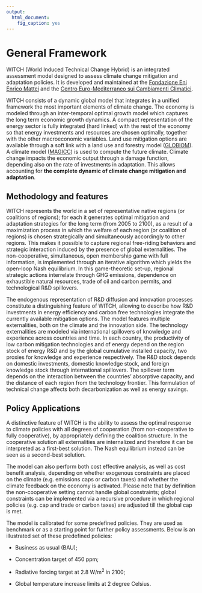 ```yaml
---
output: 
  html_document: 
    fig_caption: yes
---
```

# General Framework

WITCH (World Induced Technical Change Hybrid) is an integrated assessment model designed to assess climate change mitigation and adaptation policies.
It is developed and maintained at the [Fondazione Eni Enrico Mattei](http://www.feem.it) and the [Centro Euro-Mediterraneo sui Cambiamenti Climatici](http://www.cmcc.it). 

WITCH consists of a dynamic global model that integrates in a unified framework the most important elements of climate change.
The economy is modeled through an inter-temporal optimal growth model which captures the long term economic growth dynamics.
A compact representation of the energy sector is fully integrated (hard linked) with the rest of the economy so that energy
investments and resources are chosen optimally, together with the other macroeconomic variables. Land use mitigation options
are available through a soft link with a land use and forestry model ([GLOBIOM](http://www.iiasa.ac.at/web/home/research/modelsData/GLOBIOM/GLOBIOM.en.html)).
A climate model ([MAGICC](http://www.magicc.org)) is used to compute the future climate.
Climate change impacts the economic output through a damage function, depending also
on the rate of investments in adaptation.
This allows accounting for **the complete dynamic of climate change mitigation and adaptation**.

## Methodology and features

WITCH represents the world in a set of representative native regions (or coalitions of regions);
for each it generates optimal mitigation and adaptation strategies for the long term (from 2005 to 2100),
as a result of a maximization process in which the welfare of each region (or coalition of regions)
is chosen strategically and simultaneously accordingly to other regions.
This makes it possible to capture regional
free-riding behaviors and strategic interaction induced by the presence of global externalities.
The non-cooperative, simultaneous, open membership game with full information,
is implemented through an iterative algorithm which yields the open-loop Nash equilibrium.
In this game-theoretic set-up, regional strategic actions interrelate through GHG emissions, dependence
on exhaustible natural resources, trade of oil and carbon permits, and technological R&D spillovers.

The endogenous representation of R&D diffusion and innovation processes constitute a distinguishing feature of WITCH,
allowing to describe how R&D investments in energy efficiency and carbon free technologies integrate the currently
available mitigation options. The model features multiple externalities, both on the climate and the innovation side.
The technology externalities are modeled via international spillovers of knowledge and experience across countries and time.
In each country, the productivity of low carbon mitigation technologies and of energy depend on the region stock
of energy R&D and by the global cumulative installed capacity, two proxies for knowledge and experience respectively.
The R&D stock depends on domestic investments, domestic knowledge stock, and foreign knowledge stock through international spillovers.
The spillover term  depends on the interaction between the countries’ absorptive capacity,
and the distance of each region from the technology frontier. This formulation of technical change affects
both decarbonization as well as energy savings.


## Policy Applications


A distinctive feature of WITCH is the ability to assess the optimal response to climate policies
with all degrees of cooperation (from non-cooperative to fully cooperative),
by appropriately defining the coalition structure.
In the cooperative solution all externalities are internalized and therefore it can be interpreted as a first-best solution.
The Nash equilibrium instead can be seen as a second-best solution. 

The model can also perform both cost effective analysis, as well as cost benefit analysis,
depending on whether exogenous constraints are placed on the climate (e.g. emissions caps or carbon taxes)
and whether the climate feedback on the economy is activated. Please note that by definition
the non-cooperative setting cannot handle global constraints; global constraints can be implemented
via a recursive procedure in which regional policies (e.g. cap and trade or carbon taxes) are adjusted
till the global cap is met.

The model is calibrated for some predefined policies. They are used as benchmark or as 
a starting point for further policy assessments. Below is an illustrated set of these predefined policies:

*  Business as usual (BAU);

*  Concentration target of 450 ppm;

*  Radiative forcing target at 2.8 W/m^2^ in 2100;

*  Global temperature increase limits at 2 degree Celsius.
